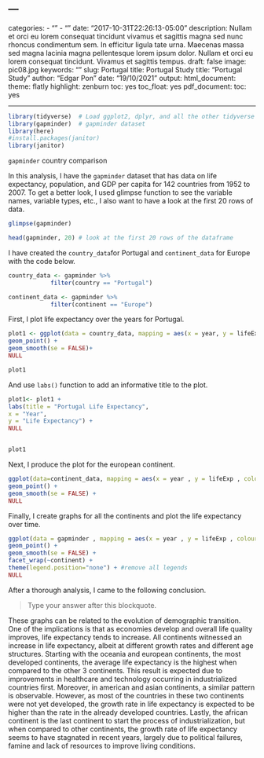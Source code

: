 
---
---
categories:
- ""
- ""
date: "2017-10-31T22:26:13-05:00"
description: Nullam et orci eu lorem consequat tincidunt vivamus et sagittis magna
  sed nunc rhoncus condimentum sem. In efficitur ligula tate urna. Maecenas massa
  sed magna lacinia magna pellentesque lorem ipsum dolor. Nullam et orci eu lorem
  consequat tincidunt. Vivamus et sagittis tempus.
draft: false
image: pic08.jpg
keywords: ""
slug: Portugal
title: Portugal Study
title: "Portugal Study"
author: "Edgar Pon"
date: "19/10/2021"
output:
  html_document:
    theme: flatly
    highlight: zenburn
    toc: yes
    toc_float: yes
  pdf_document:
    toc: yes
    
---

```r
library(tidyverse)  # Load ggplot2, dplyr, and all the other tidyverse packages
library(gapminder)  # gapminder dataset
library(here)
#install.packages(janitor)
library(janitor)
```
`gapminder` country comparison

In this analysis, I have the `gapminder` dataset that has data on life expectancy, population, and GDP per capita for 142 countries from 1952 to 2007. To get a better look, I used glimpse function to see the variable names, variable types, etc., 
I also want to have a look at the first 20 rows of data.

```r
glimpse(gapminder)

head(gapminder, 20) # look at the first 20 rows of the dataframe

```

I have created the `country_data`for Portugal and `continent_data` for Europe with the code below.

```r
country_data <- gapminder %>% 
            filter(country == "Portugal") 

continent_data <- gapminder %>% 
            filter(continent == "Europe")
```

First, I plot life expectancy over the years for Portugal.

```r
plot1 <- ggplot(data = country_data, mapping = aes(x = year, y = lifeExp))+
geom_point() +
geom_smooth(se = FALSE)+
NULL 

plot1
```

And use `labs()` function to add an informative title to the plot.

```r
plot1<- plot1 +
labs(title = "Portugal Life Expectancy",
x = "Year",
y = "Life Expectancy") +
NULL


plot1
```

Next, I produce the plot for the european continent.

```r
ggplot(data=continent_data, mapping = aes(x = year , y = lifeExp , colour= country, group =country))+
geom_point() + 
geom_smooth(se = FALSE) +
NULL
```

Finally, I create graphs for all the continents and plot the life expectancy over time.

```r
ggplot(data = gapminder , mapping = aes(x = year , y = lifeExp , colour= continent))+
geom_point() + 
geom_smooth(se = FALSE) +
facet_wrap(~continent) +
theme(legend.position="none") + #remove all legends
NULL
```

After a thorough analysis, I came to the following conclusion.

> Type your answer after this blockquote.

These graphs can be related to the evolution of demographic transition. One of the implications is that as economies develop and overall life quality improves, life expectancy tends to increase. All continents witnessed an increase in life expectancy, albeit at different growth rates and different age structures. Starting with the oceania and european continents, the most developed continents, the average life expectancy is the highest when compared to the other 3 continents. This result is expected due to improvements in healthcare and technology occurring in industrialized countries first. Moreover, in american and asian continents, a similar pattern is observable. However, as most of the countries in these two continents were not yet developed, the growth rate in life expectancy is expected to be higher than the rate in the already developed countries. Lastly, the african continent is the last continent to start the process of industrialization, but when compared to other continents, the growth rate of life expectancy seems to have stagnated in recent years, largely due to political failures, famine and lack of resources to improve living conditions. 
